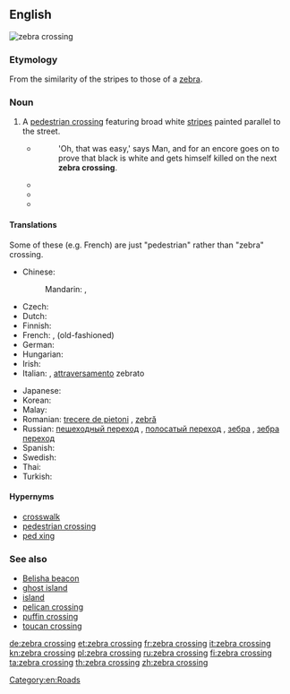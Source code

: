 ==English==
[[Image:Zebra crossing.jpg|thumb|zebra crossing]]
{{wikipedia}}

===Etymology===
From the similarity of the stripes to those of a [[zebra]].

===Noun===
{{en-noun|sg=[[zebra]] [[crossing]]}}

# {{UK|NZ}} A [[pedestrian crossing]] featuring broad white [[stripe]]s painted parallel to the street.
#* {{RQ:Adams Hitchhiker|6}}
#*: 'Oh, that was easy,' says Man, and for an encore goes on to prove that black is white and gets himself killed on the next '''zebra crossing'''.
#* {{quote-book
    | year = 2003
    | title = The Highway Code for Northern Ireland
    | publisher = The Stationery Office
    | isbn = 9780337044052
    | page = 16
    | pageurl = http://books.google.com/books?id=yubfM0rSbE4C&pg=PA16&dq=%22zebra+crossing%22
    | passage = Do not ride across a [[pelican crossing|pelican]], [[puffin crossing|puffin]] or '''zebra crossing'''. Dismount and wheel your cycle across.
}}
#* {{quote-book
    | date = 2008-12-16
    | title = {{w|The God of Small Things}}
    | first = Arundhati
    | last = Roy
    | authorlink = Arundhati Roy
    | publisher = Random House
    | isbn = 9780812979657
    | ol = 24604480M
    | section = Ch. 1
    | url = http://books.google.com/books?id=nwICBETtEqYC&pg=PT12&dq=%22zebra+crossing%22
    | passage = They also believed that if they were killed on a '''zebra crossing''', the Government would pay for their funerals. They had the definite impression that that was what '''zebra crossings''' were meant for. Free funerals.
}}
#* {{quote-news
    | date = 2010-12-22
    | title = Beatles' Abbey Road '''zebra crossing''' given listed status
    | periodical = BBC News
    | url = http://www.bbc.co.uk/news/uk-england-london-12059385
    | passage = The Abbey Road '''zebra crossing''' in north London — made famous after appearing on a Beatles album cover — has been given Grade II listed status.
}}

====Translations====

Some of these (e.g. French) are just "pedestrian" rather than "zebra" crossing.

{{trans-top|pedestrian crossing featuring broad white stripes}}
* Chinese:
*: Mandarin: {{t-|cmn|斑馬線|sc=Hani}}, {{t-|cmn|斑马线|tr=bānmǎxiàn|sc=Hani}}
* Czech: {{t+|cs|zebra|f}}
* Dutch: {{t+|nl|zebrapad|n}}
* Finnish: {{t+|fi|suojatie}}
* French: {{t+|fr|passage piétons}} {{m}}, {{t+|fr|passage clouté}} {{m}} (old-fashioned)
* German: {{t+|de|Zebrastreifen|m}}
* Hungarian: {{t+|hu|zebra}}
* Irish: {{t-|ga|trasrian síogach|m}}
* Italian: {{t-|it|strisce pedonali|f}}, [[attraversamento]] zebrato {{m}}
{{trans-mid}}
* Japanese: {{t-|ja|横断歩道|tr=ōdan hodō|sc=Jpan}}
* Korean: {{t+|ko|횡단보도|tr=hoengdanbodo|sc=Kore}}
* Malay: {{t-|ms|lintasan zebra}}
* Romanian: [[trecere de pietoni]] {{f}}, [[zebră]] {{f}}
* Russian: [[пешеходный переход]] {{m}}, [[полосатый переход]] {{m}}, [[зебра]] {{f}}, [[зебра переход]] {{m}}
* Spanish: {{t-|es|paso de cebra|m}}
* Swedish: {{t+|sv|övergångsställe}}
* Thai: {{t-|th|ทางม้าลาย|sc=Thai}}
* Turkish: {{t+|tr|yaya geçidi}}
{{trans-bottom}}

====Hypernyms====
* [[crosswalk]]
* [[pedestrian crossing]]
* [[ped xing]]

===See also===
* [[Belisha beacon]]
* [[ghost island]]
* [[island]]
* [[pelican crossing]]
* [[puffin crossing]]
* [[toucan crossing]]

[[Category:en:Roads]]

[[de:zebra crossing]]
[[et:zebra crossing]]
[[fr:zebra crossing]]
[[it:zebra crossing]]
[[kn:zebra crossing]]
[[pl:zebra crossing]]
[[ru:zebra crossing]]
[[fi:zebra crossing]]
[[ta:zebra crossing]]
[[th:zebra crossing]]
[[zh:zebra crossing]]